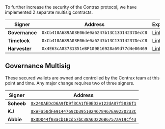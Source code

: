 To further increase the security of the Contrax protocol, we have implemented 2 separate multisig contracts.

| Signer         | Address                                      | Explorer                                                                            |
| -------------- | -------------------------------------------- | ----------------------------------------------------------------------------------- |
| **Governance** | `0xCb410A689A03E06de0a6247b13C13D14237DecC8` | [Link](https://arbiscan.io/address/0xCb410A689A03E06de0a6247b13C13D14237DecC8#code) |
| **Timelock**   | `0xCb410A689A03E06de0a6247b13C13D14237DecC8` | [Link](https://arbiscan.io/address/0xCb410A689A03E06de0a6247b13C13D14237DecC8#code) |
| **Harvester**  | `0x4E63cA83731351eBF109E16928a69d77d4e06469` | [Link](https://arbiscan.io/address/0x4E63cA83731351eBF109E16928a69d77d4e06469#code) |

## Governance Multisig

These secured wallets are owned and controlled by the Contrax team at this point and time. Any major change requires two of three signers.

| Signer     | Address                                                                                                                |
| ---------- | ---------------------------------------------------------------------------------------------------------------------- |
| **Soheeb** | [`0x240AEDcD6A9fD9f3CA1fE0ED2e122dA87f5836f1`](https://arbiscan.io/address/0x240AEDcD6A9fD9f3CA1fE0ED2e122dA87f5836f1) |
| **KJ**     | [`0xeFa50dFe9144769cD3951024678467EA0230233C`](https://arbiscan.io/address/0xeFa50dFe9144769cD3951024678467EA0230233C) |
| **Abbie**  | [`0xDDD44f03acb1Bcd57bC38A6D226B6757aA19cf43`](https://arbiscan.io/address/0xDDD44f03acb1Bcd57bC38A6D226B6757aA19cf43) |
